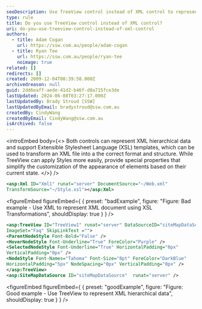 ```yaml
---
seoDescription: Use TreeView control instead of XML control to represent hierarchical data and simplify customization with special properties.
type: rule
title: Do you use TreeView control instead of XML control?
uri: do-you-use-treeview-control-instead-of-xml-control
authors:
  - title: Adam Cogan
    url: https://ssw.com.au/people/adam-cogan
  - title: Ryan Tee
    url: https://ssw.com.au/people/ryan-tee
    noimage: true
related: []
redirects: []
created: 2009-12-04T08:39:58.000Z
archivedreason: null
guid: 2dd6eaff-aede-41d2-b46f-d0a715fce3de
lastUpdated: 2024-06-08T03:27:17.000Z
lastUpdatedBy: Brady Stroud [SSW]
lastUpdatedByEmail: bradystroud@ssw.com.au
createdBy: CindyWang
createdByEmail: CindyWang@ssw.com.au
isArchived: false
---
```


<introEmbed
  body={<>
Both controls can represent XML hierarchical data and support Extensible Stylesheet Language (XSL) templates, which can be used to transform an XML file into a the correct format and structure. While TreeView can apply Styles more easily, provide special properties that simplify the customization of the appearance of elements based on their current state.
  </>}
/>
```xml
<asp:Xml ID="Xml1" runat="server" DocumentSource="~/Web.xml"
TransformSource="~/Style.xsl"></asp:Xml>
```
<figureEmbed figureEmbed={ {
  preset: "badExample",
  figure: "Figure: Bad example - Use XML to represent XML document using XSL Transformations",
  shouldDisplay: true
} } />


```xml
<asp:TreeView ID="TreeView1" runat="server" DataSourceID="siteMapDataSource"
ImageSet="Faq" SkipLinkText ="">
<ParentNodeStyle Font-Bold="False" />
<HoverNodeStyle Font-Underline="True" ForeColor="Purple" />
<SelectedNodeStyle Font-Underline="True" HorizontalPadding="0px"
VerticalPadding="0px" />
<NodeStyle Font-Names="Tahoma" Font-Size="8pt" ForeColor="DarkBlue"
HorizontalPadding="5px" NodeSpacing="0px" VerticalPadding="0px" />
</asp:TreeView>
<asp:SiteMapDataSource ID="siteMapDataSource"  runat="server" />
```
<figureEmbed figureEmbed={ {
  preset: "goodExample",
  figure: "Figure: Good example - Use TreeView to represent XML hierarchical data",
  shouldDisplay: true
} } />
